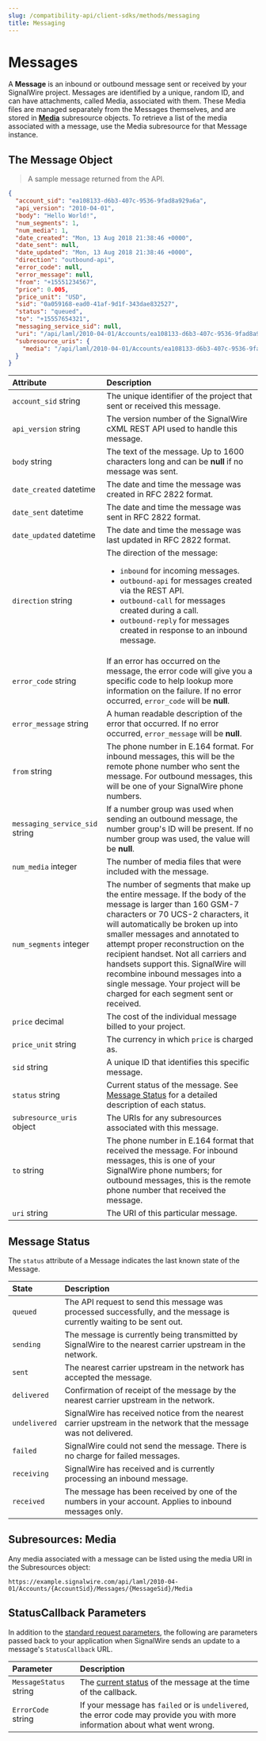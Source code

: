 ```yaml
---
slug: /compatibility-api/client-sdks/methods/messaging
title: Messaging
---
```


# Messages

A **Message** is an inbound or outbound message sent or received by your SignalWire project. 
Messages are identified by a unique, random ID, and can have attachments, called Media, associated with them. 
These Media files are managed separately from the Messages themselves, and are stored in **[Media](../media/index.mdx)** subresource objects.
To retrieve a list of the media associated with a message, use the Media subresource for that Message instance.

## The Message Object

> A sample message returned from the API.

```json
{
  "account_sid": "ea108133-d6b3-407c-9536-9fad8a929a6a",
  "api_version": "2010-04-01",
  "body": "Hello World!",
  "num_segments": 1,
  "num_media": 1,
  "date_created": "Mon, 13 Aug 2018 21:38:46 +0000",
  "date_sent": null,
  "date_updated": "Mon, 13 Aug 2018 21:38:46 +0000",
  "direction": "outbound-api",
  "error_code": null,
  "error_message": null,
  "from": "+15551234567",
  "price": 0.005,
  "price_unit": "USD",
  "sid": "0a059168-ead0-41af-9d1f-343dae832527",
  "status": "queued",
  "to": "+15557654321",
  "messaging_service_sid": null,
  "uri": "/api/laml/2010-04-01/Accounts/ea108133-d6b3-407c-9536-9fad8a929a6a/Messages/0a059168-ead0-41af-9d1f-343dae832527",
  "subresource_uris": {
    "media": "/api/laml/2010-04-01/Accounts/ea108133-d6b3-407c-9536-9fad8a929a6a/Messages/0a059168-ead0-41af-9d1f-343dae832527/Media"
  }
}

```

| Attribute                                                        | Description                                                                                                                                                                                                                                                                                                                                                                                                                                                    |
| :--------------------------------------------------------------- | :------------------------------------------------------------------------------------------------------------------------------------------------------------------------------------------------------------------------------------------------------------------------------------------------------------------------------------------------------------------------------------------------------------------------------------------------------------- |
| `account_sid` <span class="optional-arg">string</span>           | The unique identifier of the project that sent or received this message.                                                                                                                                                                                                                                                                                                                                                                                       |
| `api_version` <span class="optional-arg">string</span>           | The version number of the SignalWire cXML REST API used to handle this message.                                                                                                                                                                                                                                                                                                                                                                                |
| `body` <span class="optional-arg">string</span>                  | The text of the message. Up to 1600 characters long and can be **null** if no message was sent.                                                                                                                                                                                                                                                                                                                                                                |
| `date_created` <span class="optional-arg">datetime</span>        | The date and time the message was created in RFC 2822 format.                                                                                                                                                                                                                                                                                                                                                                                                  |
| `date_sent` <span class="optional-arg">datetime</span>           | The date and time the message was sent in RFC 2822 format.                                                                                                                                                                                                                                                                                                                                                                                                     |
| `date_updated` <span class="optional-arg">datetime</span>        | The date and time the message was last updated in RFC 2822 format.                                                                                                                                                                                                                                                                                                                                                                                             |
| `direction` <span class="optional-arg">string</span>             | The direction of the message:<ul><li>`inbound` for incoming messages.</li><li>`outbound-api` for messages created via the REST API.</li><li>`outbound-call` for messages created during a call.</li><li>`outbound-reply` for messages created in response to an inbound message.</li></ul>                                                                                                                                                                     |
| `error_code` <span class="optional-arg">string</span>            | If an error has occurred on the message, the error code will give you a specific code to help lookup more information on the failure. If no error occurred, `error_code` will be **null**.                                                                                                                                                                                                                                                                     |
| `error_message` <span class="optional-arg">string</span>         | A human readable description of the error that occurred. If no error occurred, `error_message` will be **null**.                                                                                                                                                                                                                                                                                                                                               |
| `from` <span class="optional-arg">string</span>                  | The phone number in E.164 format. For inbound messages, this will be the remote phone number who sent the message. For outbound messages, this will be one of your SignalWire phone numbers.                                                                                                                                                                                                                                                                   |
| `messaging_service_sid` <span class="optional-arg">string</span> | If a number group was used when sending an outbound message, the number group's ID will be present. If no number group was used, the value will be **null**.                                                                                                                                                                                                                                                                                                   |
| `num_media` <span class="optional-arg">integer</span>            | The number of media files that were included with the message.                                                                                                                                                                                                                                                                                                                                                                                                 |
| `num_segments` <span class="optional-arg">integer</span>         | The number of segments that make up the entire message. If the body of the message is larger than 160 GSM-7 characters or 70 UCS-2 characters, it will automatically be broken up into smaller messages and annotated to attempt proper reconstruction on the recipient handset. Not all carriers and handsets support this. SignalWire will recombine inbound messages into a single message. Your project will be charged for each segment sent or received. |
| `price` <span class="optional-arg">decimal</span>                | The cost of the individual message billed to your project.                                                                                                                                                                                                                                                                                                                                                                                                     |
| `price_unit` <span class="optional-arg">string</span>            | The currency in which `price` is charged as.                                                                                                                                                                                                                                                                                                                                                                                                                   |
| `sid` <span class="optional-arg">string</span>                   | A unique ID that identifies this specific message.                                                                                                                                                                                                                                                                                                                                                                                                             |
| `status` <span class="optional-arg">string</span>                | Current status of the message. See [Message Status](#message-status) for a detailed description of each status.                                                                                                                                                                                                                                                                                                                                                |
| `subresource_uris` <span class="optional-arg">object</span>      | The URIs for any subresources associated with this message.                                                                                                                                                                                                                                                                                                                                                                                                    |
| `to` <span class="optional-arg">string</span>                    | The phone number in E.164 format that received the message. For inbound messages, this is one of your SignalWire phone numbers; for outbound messages, this is the remote phone number that received the message.                                                                                                                                                                                                                                              |
| `uri` <span class="optional-arg">string</span>                   | The URI of this particular message.                                                                                                                                                                                                                                                                                                                                                                                                                            |

## Message Status

The `status` attribute of a Message indicates the last known state of the Message.

| State         | Description                                                                                                           |
| :------------ | :-------------------------------------------------------------------------------------------------------------------- |
| `queued`      | The API request to send this message was processed successfully, and the message is currently waiting to be sent out. |
| `sending`     | The message is currently being transmitted by SignalWire to the nearest carrier upstream in the network.              |
| `sent`        | The nearest carrier upstream in the network has accepted the message.                                                 |
| `delivered`   | Confirmation of receipt of the message by the nearest carrier upstream in the network.                                |
| `undelivered` | SignalWire has received notice from the nearest carrier upstream in the network that the message was not delivered.   |
| `failed`      | SignalWire could not send the message.  There is no charge for failed messages.                                       |
| `receiving`   | SignalWire has received and is currently processing an inbound message.                                               |
| `received`    | The message has been received by one of the numbers in your account.  Applies to inbound messages only.               |

## Subresources: Media

Any media associated with a message can be listed using the media URI in the Subresources object:

`https://example.signalwire.com/api/laml/2010-04-01/Accounts/{AccountSid}/Messages/{MessageSid}/Media`

## StatusCallback Parameters

In addition to the [standard request parameters](/compatibility-api/cxml/messaging#request-parameters),
the following are parameters passed back to your application when SignalWire sends an update to a message's `StatusCallback` URL.

| Parameter                                                | Description                                                                                                                   |
| :------------------------------------------------------- | :---------------------------------------------------------------------------------------------------------------------------- |
| `MessageStatus` <span class="optional-arg">string</span> | The [current status](#message-status) of the message at the time of the callback.                                             |
| `ErrorCode` <span class="optional-arg">string</span>     | If your message has `failed` or is `undelivered`, the error code may provide you with more information about what went wrong. |
